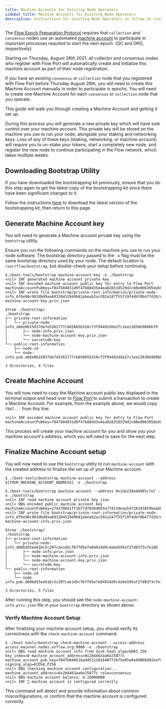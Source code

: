 ```yaml
---
title: Machine Accounts for Existing Node Operators
sidebar_title: Machine Accounts for Existing Node Operators
description: Instructions for existing Node Operators to follow to create a machine account for their collection or consensus nodes.
---
```


The [Flow Epoch Preparation Protocol](../staking/epoch-preparation.mdx) requires that 
`collection` and `consensus` nodes use an automated [machine account](../staking/qc-dkg.mdx#machine-accounts) 
to participate in important processes required to start the next epoch. (QC and DKG, respectively)

Starting on Thursday, August 26th 2021, all collector and consensus nodes who register with Flow Port will 
automatically create and initialize this machine account as part of their node registration.

If you have an existing `consensus` or `collection` node that you registered with Flow Port before Thursday August 26th,
you will need to create this Machine Account manually in order to participate in epochs.
You will need to create one Machine Account for each `consensus` or `collection` node that you operate.

This guide will walk you through creating a Machine Account and getting it set up.

<Callout type="warning">
  During this process you will generate a new private key which will have sole control over your machine account.
  This private key will be stored on the machine you use to run your node, alongside your staking and networking keys.
  Loss of any of these keys (staking, networking, or machine account) will require you to un-stake your tokens, start a completely new node, and register the new node to continue participating in the Flow network, which takes multiple weeks.
</Callout>

## Downloading Bootstrap Utility

<Callout type="warning">
  If you have downloaded the bootstrapping kit previously, ensure that you do
  this step again to get the latest copy of the bootstrapping kit since there
  have been significant changes to it.
</Callout>

Follow the instructions [here](./node-bootstrap.mdx#download-the-bootstrapping-kit)
to download the latest version of the bootstrapping kit, then return to this page.

## Generate Machine Account key

You will need to generate a Machine account private key using the `bootstrap` utility.

<Callout type="warning">

  Ensure you run the following commands on the machine you use to run your node software.
  The bootstrap directory passed to the `-o` flag must be the same bootstrap directory used by your node.
  The default location is `/var/flow/bootstrap`, but double-check your setup before continuing.

</Callout>

```shell GenerateMachineAccountKey
$./boot-tools/bootstrap machine-account-key -o ./bootstrap
<nil> INF generated machine account private key
<nil> INF encoded machine account public key for entry to Flow Port machineAccountPubKey=f847b84031d9f47b88435e4ea828310529d2c60e806395da50d3dd0dd2f32e2de336fb44eb06488645673850897d7cc017701d7e6272a1ab7f2f125aede46363e973444a02038203e8
<nil> INF wrote file bootstrap/private-root-information/private-node-info_6f6e98c983dbd9aa69320452949b81abeab2ac591a247f55f19f4dbf0b477d26/node-machine-account-key.priv.json

$tree ./bootstrap/
./bootstrap
├── private-root-information
│   └── private-node-info_ab6e0b15837de7e5261777cb65665b318cf3f94492dde27c1ea13830e989bbf9
│       ├── node-info.priv.json
│       └── node-machine-account-key.priv.json
│       └── secretsdb-key
└── public-root-information
    ├── node-id
    └── node-info.pub.ab6e0b15837de7e5261777cb65665b318cf3f94492dde27c1ea13830e989bbf9.json

3 directories, 4 files
```

## Create Machine Account

You will now need to copy the Machine account public key displayed in the terminal output and 
head over to [Flow Port](../flow-port/staking-guide.mdx#existing-node-operators) to submit a transaction to create a Machine Account. 
For example, from the example above, we would copy `f847...` from this line:

```shell Example
<nil> INF encoded machine account public key for entry to Flow Port machineAccountPubKey=f847b84031d9f47b88435e4ea828310529d2c60e806395da50d3dd0dd2f32e2de336fb44eb06488645673850897d7cc017701d7e6272a1ab7f2f125aede46363e973444a02038203e8
```

This process will create your machine account for you and show you your machine account's address, which you will need to save for the next step.

## Finalize Machine Account setup

You will now need to use the `bootstrap` utility to run `machine-account` with the created address to finalize the set up of your Machine account.

```shell
$ ./boot-tools/bootstrap machine-account --address ${YOUR_MACHINE_ACCOUNT_ADDRESS} -o ./bootstrap
```

```shell Example
$./boot-tools/bootstrap machine-account --address 0x1de23de44985c7e7 -o ./bootstrap
<nil> INF read machine account private key json
<nil> DBG encoded public machine account key machineAccountPubKey=2743786d1ff1bf7d7026d693a774210eaa54728343859baab62e2df7f71a370651f4c7fd239d07af170e484eedd4f3c2df47103f6c39baf2eb2a50f67bbcba6a
<nil> INF wrote file bootstrap/private-root-information/private-node-info_6f6e98c983dbd9aa69320452949b81abeab2ac591a247f55f19f4dbf0b477d26/node-machine-account-info.priv.json

$tree ./bootstrap/
./bootstrap
├── private-root-information
│   └── private-node-info_d60bd55ee616c5c297cae1d5cfb7f65e7e04014d9c4abe595af2fd83f3cfe160
│       ├── node-info.priv.json
│       ├── node-machine-account-info.priv.json
│       └── node-machine-account-key.priv.json
│       └── secretsdb-key
└── public-root-information
    ├── node-id
    └── node-info.pub.d60bd55ee616c5c297cae1d5cfb7f65e7e04014d9c4abe595af2fd83f3cfe160.json

3 directories, 5 files
```

After running this step, you should see the `node-machine-account-info.priv.json` file in your `bootstrap` directory as shown above.

### Verify Machine Account Setup

After finalizing your machine account setup, you should verify its correctness with the `check-machine-account` command:

```shell CheckMachineAccount
$ ./boot-tools/bootstrap check-machine-account --access-address access.mainnet.nodes.onflow.org:9000 -o ./bootstrap
<nil> DBG read machine account info from disk hash_algo=SHA3_256 key_index=0 machine_account_address=0x284463aa6e25877c machine_account_pub_key=f847b84051bad4512101640772bf5e05e8a49868d92eaf9ebed41030881d95485769afd28653c5c53216cdcda4554384bb3ff6396a2ac04842422d55f0562496ad8d952802038203e8 signing_algo=ECDSA_P256
<nil> DBG checking machine account configuration... machine_account_address=0x284463aa6e25877c role=consensus
<nil> DBG machine account balance: 0.10000000
<nil> INF 🤖 machine account is configured correctly
```

This command will detect and provide information about common misconfigurations, or confirm that the machine account is configured correctly.
